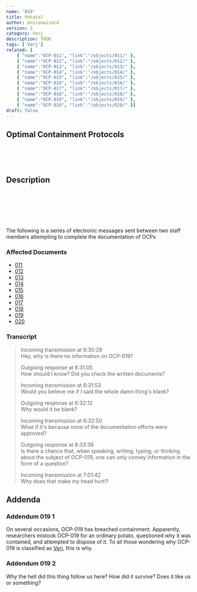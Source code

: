 ```yaml
---
name: '019'
title: Potato?
author: Uniconwizard
version: 3
category: Verj
description: TODO
tags: ['Verj']
related: [
    { "name":"OCP-011", "link":"/objects/011/" },
    { "name":"OCP-012", "link":"/objects/012/" },
    { "name":"OCP-013", "link":"/objects/013/" },
    { "name":"OCP-014", "link":"/objects/014/" },
    { "name":"OCP-015", "link":"/objects/015/" },
    { "name":"OCP-016", "link":"/objects/016/" },
    { "name":"OCP-017", "link":"/objects/017/" },
    { "name":"OCP-018", "link":"/objects/018/" },
    { "name":"OCP-019", "link":"/objects/019/" },
    { "name":"OCP-020", "link":"/objects/020/" }]
draft: false
---
```


## Optimal Containment Protocols
<br/><br/><br/>

## Description
<br/><br/><br/><br/><br/>

The following is a series of electronic messages sent between two staff members attempting to complete the documentation of OCPs

### Affected Documents
- [011](ocp/011)
- [012](ocp/012)
- [013](ocp/013)
- [014](ocp/014)
- [015](ocp/015)
- [016](ocp/016)
- [017](ocp/017)
- [018](ocp/018)
- [019](ocp/019)
- [020](ocp/020)

### Transcript
> <Redacted>Incoming transmission</Redacted> at <RedactedDate/> 6:30:29\
> Hey, why is there no information on OCP-019?
>
> <Redacted>Outgoing response</Redacted> at <RedactedDate/> 6:31:05\
> How should I know? Did you check the written documents?
>
> <Redacted>Incoming transmission</Redacted> at <RedactedDate/> 6:31:53\
> Would you believe me if I said the whole damn thing's blank?
>
> <Redacted>Outgoing response</Redacted> at <RedactedDate/> 6:32:12\
> Why would it be blank?
>
> <Redacted>Incoming transmission</Redacted> at <RedactedDate/> 6:32:50\
> What if it's because none of the documentation efforts were approved?
>
> <Redacted>Outgoing response</Redacted> at <RedactedDate/> 6:33:36\
> Is there a chance that, when speaking, writing, typing, or thinking about the subject of OCP-019, one can only convey information in the form of a question?
>
> <Redacted>Incoming transmission</Redacted> at <RedactedDate/> 7:01:42\
> Why does that make my head hurt!?

## Addenda

### Addendum 019 1
On several occasions, OCP-019 has breached containment.
Apparently, researchers mistook OCP-019 for an ordinary potato, questioned why it was contained, and attempted to dispose of it.
To all those wondering why OCP-019 is classified as [Verj](class/verj), this is why.

### Addendum 019 2
Why the hell did this thing follow us here? How did it survive? Does it like us or something?
